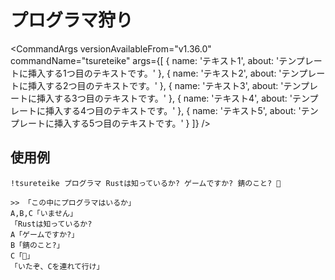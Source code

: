 
# プログラマ狩り

<CommandArgs
  versionAvailableFrom="v1.36.0"
  commandName="tsureteike"
  args={[
    {
      name: 'テキスト1',
      about: 'テンプレートに挿入する1つ目のテキストです。'
    },
    {
      name: 'テキスト2',
      about: 'テンプレートに挿入する2つ目のテキストです。'
    },
    {
      name: 'テキスト3',
      about: 'テンプレートに挿入する3つ目のテキストです。'
    },
    {
      name: 'テキスト4',
      about: 'テンプレートに挿入する4つ目のテキストです。'
    },
    {
      name: 'テキスト5',
      about: 'テンプレートに挿入する5つ目のテキストです。'
    }
  ]}
/>

## 使用例

`!tsureteike プログラマ Rustは知っているか? ゲームですか? 錆のこと? 🦀`

```
>> 「この中にプログラマはいるか」
A,B,C「いません」
「Rustは知っているか?
A「ゲームですか?」
B「錆のこと?」
C「🦀」
「いたぞ、Cを連れて行け」
```
